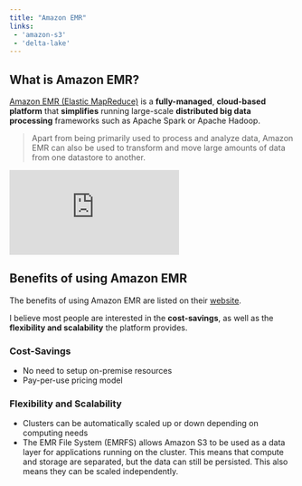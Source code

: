 ```yaml
---
title: "Amazon EMR"
links:
 - 'amazon-s3'
 - 'delta-lake'
---
```


## What is Amazon EMR?

[Amazon EMR (Elastic MapReduce)](https://docs.aws.amazon.com/emr/latest/ManagementGuide/emr-what-is-emr.html) is a **fully-managed**, **cloud-based platform** that **simplifies** running large-scale **distributed big data processing** frameworks such as Apache Spark or Apache Hadoop.

>Apart from being primarily used to process and analyze data, Amazon EMR can also be used to transform and move large amounts of data from one datastore to another.

<div class="video-container">
    <iframe 
        src="https://www.youtube.com/embed/QuwaBOESGiU" 
        title="An introduction to Amazon EMR - Amazon Web Services" 
        frameborder="0" 
        allow="accelerometer; autoplay; clipboard-write; encrypted-media; gyroscope; picture-in-picture; web-share; fullscreen" 
        referrerpolicy="strict-origin-when-cross-origin" 
        allowfullscreen>
    </iframe>
</div>

## Benefits of using Amazon EMR

The benefits of using Amazon EMR are listed on their [website](https://docs.aws.amazon.com/emr/latest/ManagementGuide/emr-overview-benefits.html).

I believe most people are interested in the **cost-savings**, as well as the **flexibility and scalability** the platform provides.

### Cost-Savings

- No need to setup on-premise resources
- Pay-per-use pricing model

### Flexibility and Scalability

- Clusters can be automatically scaled up or down depending on computing needs
- The EMR File System (EMRFS) allows Amazon S3 to be used as a data layer for applications running on the cluster. 
This means that compute and storage are separated, but the data can still be persisted. 
This also means they can be scaled independently. 